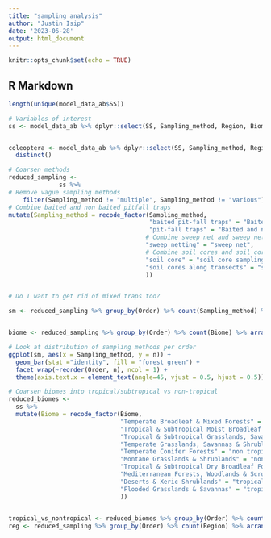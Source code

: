 ```yaml
---
title: "sampling analysis"
author: "Justin Isip"
date: '2023-06-28'
output: html_document
---
```


```r
knitr::opts_chunk$set(echo = TRUE)
```

## R Markdown

```r
length(unique(model_data_ab$SS))

# Variables of interest
ss <- model_data_ab %>% dplyr::select(SS, Sampling_method, Region, Biome, Order) %>% distinct(.keep_all = TRUE)


coleoptera <- model_data_ab %>% dplyr::select(SS, Sampling_method, Region, Biome, Order, Predominant_land_use) %>% filter(Order == "Coleoptera") %>%
  distinct()

# Coarsen methods
reduced_sampling <- 
              ss %>%
# Remove vague sampling methods
    filter(Sampling_method != "multiple", Sampling_method != "various") %>%
# Combine baited and non baited pitfall traps
mutate(Sampling_method = recode_factor(Sampling_method,
                                       "baited pit-fall traps" = "Baited and non baited pit-fall traps",
                                       "pit-fall traps" = "Baited and non baited pit-fall traps",
                                      # Combine sweep net and sweep netting
                                      "sweep_netting" = "sweep net",
                                      # Combine soil cores and soil cores along transect
                                      "soil core" = "soil core sampling",
                                      "soil cores along transects" = "soil core sampling"
                                      ))


# Do I want to get rid of mixed traps too?

sm <- reduced_sampling %>% group_by(Order) %>% count(Sampling_method) %>% arrange(desc(n))


biome <- reduced_sampling %>% group_by(Order) %>% count(Biome) %>% arrange(desc(n))

# Look at distribution of sampling methods per order
ggplot(sm, aes(x = Sampling_method, y = n)) +
  geom_bar(stat ="identity", fill = "forest green") +
  facet_wrap(~reorder(Order, n), ncol = 1) + 
  theme(axis.text.x = element_text(angle=45, vjust = 0.5, hjust = 0.5))

# Coarsen biomes into tropical/subtropical vs non-tropical
reduced_biomes <- 
  ss %>%
  mutate(Biome = recode_factor(Biome,
                               "Temperate Broadleaf & Mixed Forests" = "non tropical",
                               "Tropical & Subtropical Moist Broadleaf Forests" = "tropical",
                               "Tropical & Subtropical Grasslands, Savannas & Shrublands" = "tropical",
                               "Temperate Grasslands, Savannas & Shrublands" = "non tropical",
                               "Temperate Conifer Forests" = "non tropical",
                               "Montane Grasslands & Shrublands" = "non tropical",
                               "Tropical & Subtropical Dry Broadleaf Forests" = "tropical",
                               "Mediterranean Forests, Woodlands & Scrub" = "non tropical",
                               "Deserts & Xeric Shrublands" = "tropical",
                               "Flooded Grasslands & Savannas" = "tropical"
                               ))

  
tropical_vs_nontropical <- reduced_biomes %>% group_by(Order) %>% count(Biome) %>% arrange(desc(n))
reg <- reduced_sampling %>% group_by(Order) %>% count(Region) %>% arrange(desc(n))



```